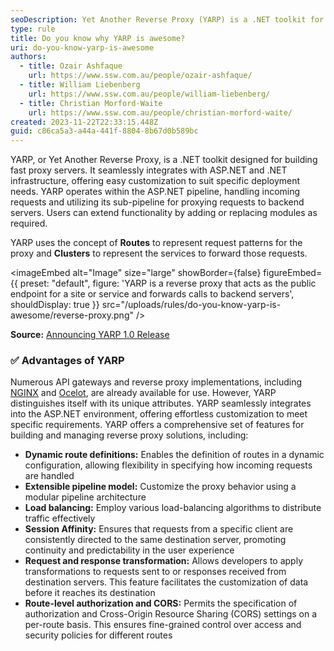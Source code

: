 ```yaml
---
seoDescription: Yet Another Reverse Proxy (YARP) is a .NET toolkit for building fast and customizable proxy servers that seamlessly integrate with ASP.NET infrastructure.
type: rule
title: Do you know why YARP is awesome?
uri: do-you-know-yarp-is-awesome
authors:
  - title: Ozair Ashfaque
    url: https://www.ssw.com.au/people/ozair-ashfaque/
  - title: William Liebenberg
    url: https://www.ssw.com.au/people/william-liebenberg/
  - title: Christian Morford-Waite
    url: https://www.ssw.com.au/people/christian-morford-waite/
created: 2023-11-22T22:33:15.448Z
guid: c86ca5a3-a44a-441f-8804-8b67d0b589bc
---
```


YARP, or Yet Another Reverse Proxy, is a .NET toolkit designed for building fast proxy servers. It seamlessly integrates with ASP.NET and .NET infrastructure, offering easy customization to suit specific deployment needs. YARP operates within the ASP.NET pipeline, handling incoming requests and utilizing its sub-pipeline for proxying requests to backend servers. Users can extend functionality by adding or replacing modules as required.

YARP uses the concept of **Routes** to represent request patterns for the proxy and **Clusters** to represent the services to forward those requests.

<imageEmbed
  alt="Image"
  size="large"
  showBorder={false}
  figureEmbed={{
    preset: "default",
    figure: 'YARP is a reverse proxy that acts as the public endpoint for a site or service and forwards calls to backend servers',
    shouldDisplay: true
  }}
  src="/uploads/rules/do-you-know-yarp-is-awesome/reverse-proxy.png"
/>

**Source:** [Announcing YARP 1.0 Release](https://devblogs.microsoft.com/dotnet/announcing-yarp-1-0-release/)

### ✅ Advantages of YARP

Numerous API gateways and reverse proxy implementations, including [NGINX](https://www.nginx.com/) and [Ocelot](https://github.com/ThreeMammals/Ocelot), are already available for use. However, YARP distinguishes itself with its unique attributes. YARP seamlessly integrates into the ASP.NET environment, offering effortless customization to meet specific requirements. YARP offers a comprehensive set of features for building and managing reverse proxy solutions, including:

- **Dynamic route definitions:** Enables the definition of routes in a dynamic configuration, allowing flexibility in specifying how incoming requests are handled
- **Extensible pipeline model:** Customize the proxy behavior using a modular pipeline architecture
- **Load balancing:** Employ various load-balancing algorithms to distribute traffic effectively
- **Session Affinity:** Ensures that requests from a specific client are consistently directed to the same destination server, promoting continuity and predictability in the user experience
- **Request and response transformation:** Allows developers to apply transformations to requests sent to or responses received from destination servers. This feature facilitates the customization of data before it reaches its destination
- **Route-level authorization and CORS:** Permits the specification of authorization and Cross-Origin Resource Sharing (CORS) settings on a per-route basis. This ensures fine-grained control over access and security policies for different routes